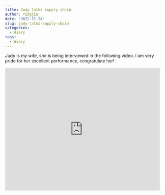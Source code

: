 ```yaml
---
title: Judy talks supply chain
author: Yingjie
date: '2022-11-24'
slug: judy-talks-supply-chain
categories:
  - diary
tags:
  - diary
---
```



```{=html}
<p> Judy is my wife, she is being interviewed in the following video. I am very pride for her excellent performance, congratulate her!   :</p>

<iframe width="100%" height="400"
  src="https://www.youtube.com/embed/bVRTVGoQwm"
  frameborder="0" allow="autoplay; encrypted-media"
  allowfullscreen></iframe>
```
